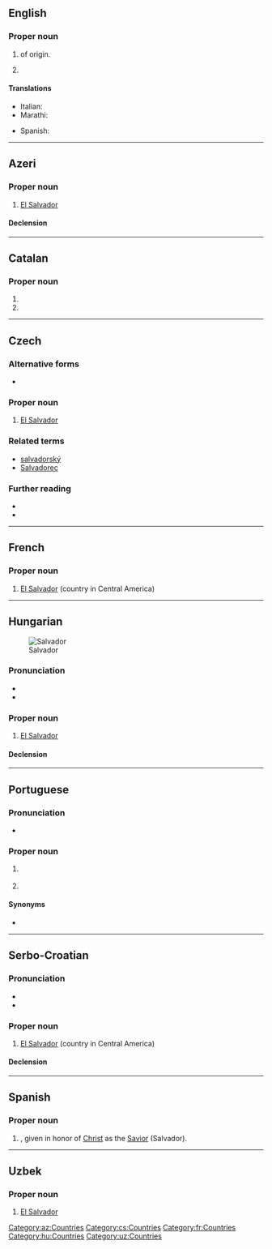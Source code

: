 {{also|salvador|Salvádor}}
==English==

===Proper noun===
{{en-proper noun}}

# {{given name|male|from=Spanish}} of {{etyl|es|en}} origin.
# {{place:Brazil/state capital|en|state=Bahia}}

====Translations====
{{trans-top|male given name}}
* Italian: {{t+|it|Salvatore}}
* Marathi: {{t|mr|साल्वादोर|n|tr=sālvādora|sc=Deva}}
{{trans-mid}}
* Spanish: {{t+|es|Salvador}}
{{trans-bottom}}

----

==Azeri==

===Proper noun===
{{head|az|proper noun}}

# [[El Salvador]]
====Declension====
{{az-noun-c|o}}

[[Category:az:Countries]]

----

==Catalan==

===Proper noun===
{{ca-proper noun|m}}

# {{given name|male|lang=ca}}
# {{l|en|Salvador}}

----

==Czech==

===Alternative forms===
* {{l|cs|Salvádor}}

===Proper noun===
{{cs-proper noun|g=m}}

# [[El Salvador]]

===Related terms===
* [[salvadorský]]
* [[Salvadorec]]

===Further reading===
* {{R:KNLA}}
* {{R:SSJC}}

[[Category:cs:Countries]]

----

==French==
{{wikipedia|lang=fr}}

===Proper noun===
{{fr-proper noun}}

# [[El Salvador]] (country in Central America)

[[Category:fr:Countries]]

----

==Hungarian==
{{wikipedia|lang=hu}}
[[Image:LocationElSalvador.png|thumb|Salvador]]

===Pronunciation===
* {{hu-IPA|szalvador}}
* {{hyphenation|Sal|va|dor|lang=hu}}

===Proper noun===
{{head|hu|proper noun}}

# [[El Salvador]] {{gloss|country in Central America}}

====Declension====
{{hu-infl-nom|Salvadoro|o|-|n=sg}}{{hu-pos-otok|Salvador|j|jai|n=sg}}

[[Category:hu:Countries]]

----

==Portuguese==

===Pronunciation===
* {{hyphenation|Sal|va|dor|lang=pt}}

===Proper noun===
{{pt-proper noun|m}}

# {{lb|pt|Portugal}} {{l|en|El Salvador}} {{gloss|country in Central America}}
# {{place:Brazil/state capital|pt|state=Bahia}}

====Synonyms====
* {{l|pt|El Salvador}}

----

==Serbo-Croatian==

===Pronunciation===
* {{IPA|/sǎlʋaːdor/|lang=sh}}
* {{hyphenation|Sal|va|dor|lang=sh}}

===Proper noun===
{{sh-proper noun|g=m|head=Sàlvādor}}

# [[El Salvador]] (country in Central America)

====Declension====
{{sh-decl-noun-unc
|Salvador
|Salvadora
|Salvadoru
|Salvador
|Salvadore
|Salvadoru
|Salvadorom
}}

----

==Spanish==

===Proper noun===
{{es-proper noun|m}}

# {{given name|male|lang=es}}, given in honor of [[Christ]] as the [[Savior]] (Salvador).

----

==Uzbek==

===Proper noun===
{{head|uz|proper noun}}

# [[El Salvador]]

[[Category:uz:Countries]]